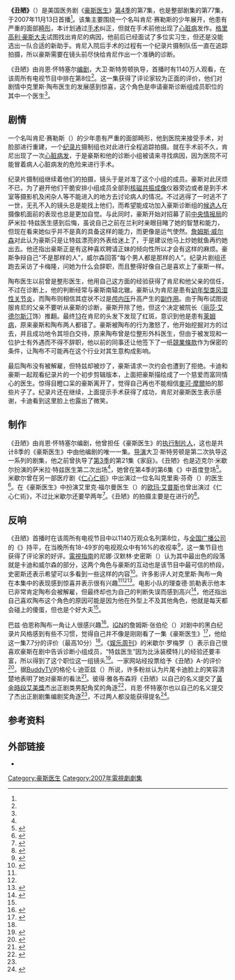 {{noteTA
|T=zh-cn:丑陋 (豪斯医生); zh-tw:醜陋 (怪醫豪斯); zh-hk:醜陋 (醫神);
|G1=Movie
|G2=Show
|G3=House
|1=zh-cn:豪斯医生; zh-tw:怪醫豪斯; zh-hk:醫神;
}}
{{Infobox television episode
 |Title = 丑陋<br />{{lang|en|''Ugly''}}
 |Series = [[豪斯医生|豪斯医生]]
 |Image =<!-- Deleted image removed:  [[File:HouseUglysmall.jpg|250px]] -->
 |Caption = Taub is being filmed by the camera crew as he talks to Kenny.
 |Season = 4
 |Episode = 7
 |Director = 大卫·斯特劳顿（{{lang|en|David Straiton}}）
 |Writer = 肖恩·怀特赛尔（{{lang|en|Sean Whitesell}}）
 |Teleplay = 
 |Story = 
 |Producer = 
 |Music = 
 |Photographer = 
 |Editor = 
 |Production = 
 |Airdate = {{Start date|2007|11|13}}
 |Length = 44[[分钟|分钟]]
 |Guests = * {{link-en|安妮·达德克|Anne Dudek}}饰安柏·弗拉基斯医生
* {{link-en|艾迪·盖瑟吉|Edi Gathegi}}饰杰弗瑞·科尔医生
* [[彼得·雅各布森|彼得·雅各布森]]饰克里斯·陶布医生
* [[凱爾朋·蘇雷什·默迪|凱爾朋·蘇雷什·默迪]]饰劳伦斯·库特纳医生
* [[奧利維亞·魏爾德|奧利維亞·魏爾德]]饰[[蕾蜜·海德利|蕾蜜·“13”·海德利医生]]
* {{link-en|科里奥·托马斯|Khleo Thomas}}饰肯尼·阿诺德
* 劳瑞·佛提埃（{{lang|en|Laurie Fortier}}）饰达内尔
* 迈克尔·沃利（{{lang|en|Michael Whaley}}）饰乔·阿诺德（{{lang|en|Joe Arnold}}）
* 大卫·坎贝尔（{{lang|en|David Campbell}}）饰以前和陶布合作的整形手术医生
* 迈克尔·阿德勒（{{lang|en|Michael Adler}}饰卡梅隆的急诊病人
* {{link-en|迈克尔·米歇尔|Michael Michele}}饰萨米拉·特兹医生
 |Episode list = [[豪斯医生剧情列表|豪斯医生剧情列表]]
 |Season list  = {{center|2007年9月–2008年5月}}
# 《{{link-en|孤独 (豪斯医生)|Alone (House)|孤独}}》
# 《{{link-en|完美班底|The Right Stuff (House)}}》
# 《{{link-en|97秒|97 Seconds}}》
# 《{{link-en|守护天使 (豪斯医生)|Guardian Angels (House)|守护天使}}》
# 《{{link-en|魔镜魔镜 (豪斯医生)|Mirror Mirror (House)|魔镜魔镜}}》
# 《{{link-en|不计代价 (豪斯医生)|Whatever It Takes (House)|不计代价}}》
# 《丑陋》
# 《{{link-en|你不想知道|You Don't Want to Know}}》
# 《{{link-en|游戏 (豪斯医生)|Games (House)|游戏}}》
# 《{{link-en|美妙谎言|It's a Wonderful Lie (House)}}》
# 《{{link-en|冷冻 (豪斯医生)|Frozen (House)|冷冻}}》
# 《{{link-en|永不改变|Don't Ever Change (House)}}》
# 《{{link-en|不再装好人|No More Mr. Nice Guy (House)}}》
# 《{{link-en|活在梦中|Living the Dream (House)}}》
# 《[[豪斯的头|豪斯的头]]》
# 《{{link-en|威尔森的心|Wilson's Heart}}》
}}

'''《丑陋》'''（{{lang-en|''Ugly''}}）是美国医务剧《[[豪斯医生|豪斯医生]]》[[豪斯医生_(第4季)|第4季]]的第7集，也是整部剧集的第77集，于2007年11月13日首播<ref name="TWP" />。该集主要围绕一个名叫肯尼·赛勒斯的少年展开，他患有严重的面部[[畸形|畸形]]，本计划通过[[手术|手术]]纠正，但就在手术前他出现了[[心脏病|心脏病]]发作。[[格瑞利·豪斯|格里高利·豪斯大夫]]试图找出肯尼的病因，他前后已经面试了多位实习生，但还是没能选出一队合适的新助手。肯尼入院后手术的过程有一个纪录片摄制队伍一直在追踪拍摄，所以豪斯需要在镜头前尽快给肯尼作出一个准确的诊断。

《丑陋》由肖恩·怀特塞尔[[编剧|编剧]]，大卫·斯特劳顿执导，首播时有1140万人观看，在该周所有电视节目中排在第8位<ref name="imdb" />。这一集获得了评论家较为正面的评价，他们对剧情中克里斯·陶布医生的发展感到惊喜，这个角色是申请豪斯诊断组成员职位的其中一个医生<ref name="TVS" />。

==剧情==
一个名叫肯尼·赛勒斯（{{lang|en|Kenny Cyrus}}）的少年患有严重的面部畸形，他到医院来接受手术，对脸部进行重建，一个[[纪录片|纪录片]]摄制组也对此进行全程追踪拍摄。就在手术前不久，肯尼出现了一次[[心肌梗死|心脏病发]]，于是豪斯和他的诊断小组被请来寻找病因，因为医院不可能冒着病人心脏病发的危险来进行手术。 

纪录片摄制组继续着他们的拍摄，镜头于是对准了这个小组的成员。豪斯对此厌烦不已，为了避开他们干脆安排小组成员全部到[[核磁共振成像|核磁共振成像]]仪器旁边或者是到手术室等摄影机及闲杂人等不能进入的地方去讨论病人的情况。不过逃得了一时逃不了一世，无孔不入的镜头总是能找上他们，而希望能成功加入豪斯诊断组的[[候选人|候选人]]在摄像机面前的表现也总是更加自觉。与此同时，豪斯开始对招募了前[[中央情报局|中央情报局]]的萨米拉·特兹医生感到后悔，虽说自己之前在兰利时亲眼目睹了她的智慧和能力，但现在看来她似乎并不是真的具备这样的能力，而更像是运气使然。[[詹姆斯·威尔森|詹姆斯·威尔森]]对此认为豪斯只是让特兹漂亮的外表给迷上了，于是建议他马上炒她鱿鱼再约她出去。他还指出豪斯正是有这种喜欢聘请正妹的倾向性所以才会有这样的麻烦。豪斯争辩自己“不是那样的人”，威尔森回答“每个男人都是那样的人”。纪录片剧组还跑去采访了卡梅隆，问她为什么会辞职，而且整得好像自己是喜欢上了豪斯一样。

陶布医生以前曾是整形医生，他用自己这方面的经验获得了肯尼和他父亲的信任，不过在诊断上，他的判断经常与豪斯南辕北辙。豪斯认为肯尼是患有[[幼年特發性關節炎|幼年型类风湿性关节炎]]，而陶布则相信其症状不过是[[颅内压|颅内压]]升高产生的[[副作用|副作用]]。由于陶布试图说服肯尼的父亲不要听从豪斯的诊断，豪斯开除了他，但这个决定被院长{{link-en|丽莎·卡迪|Lisa Cuddy}}（[[丽莎·艾德尔斯汀|丽莎·艾德尔斯汀]]饰）推翻。最终[[蕾蜜·海德利|13]]在肯尼的头发下发现了红斑，意识到他是患有[[莱姆病|莱姆病]]，原来豪斯和陶布两人都错了。豪斯被陶布的行为激怒了，他开始挖掘对方的过去，并且成功地令其坦白交待，原来陶布曾是位整形外科医生，但由于被发现和一位护士有外遇而不得不辞职，他以前的同事还让他签下了一纸[[競業條款|競業條款]]作为保密的条件，让陶布不可能再在这个行业对其生意构成影响。

最后陶布没有被解雇，但特兹却被炒了，豪斯请求一次约会也遭到了拒绝。卡迪和豪斯一起观看纪录片的一个初步剪辑版本，上面把豪斯描绘成了一个慈爱而富同情心的医生。惊得目瞪口呆的豪斯离开了，觉得自己再也不能相信[[麥可·摩爾|麥可·摩爾]]拍的那些片子了。纪录片还在继续，上面提示手术获得了成功，肯尼对豪斯医生表示感谢，卡迪看到这里脸上也露出了微笑。

==制作==
《丑陋》由肖恩·怀特塞尔编剧，他曾担任《豪斯医生》的[[执行制片人|执行制片人]]，这也是共计8季的《豪斯医生》中由他编剧的唯一一集。[[导演|导演]]大卫·斯特劳顿是第二次执导这一系列的剧集，他之前曾执导了[[豪斯医生_(第3季)|第3季]]的第21集《家庭》。《丑陋》也是迈克尔·米歇尔扮演的萨米拉·特兹医生第二次出场<ref name="BTV2" />，她曾在第4季的第6集《{{link-en|不计代价|Whatever it Takes}}》中首度登场<ref name="WIT">{{cite episode| title = Whatever it Takes| series = House, M.D.|credits=Shore, David; Moran, Thomas L., Blake, Peter| airdate = 2007-06-22| season = 4| number = 5|accessdate=2008-10-03}}</ref>。米歇尔曾在另一部医疗剧《[[仁心仁術|仁心仁術]]》中出演过一位名叫克里奥·芬奇（{{lang|en|Cleo Finch}}）的医生<ref name="BTV2">{{cite news |url=http://www.buddytv.com/articles/house/actress-michael-michelle-is-se-10600.aspx |title='House' to Feature Former 'ER' Actress This Fall |date=2007-09-11 |author=Claustro, Lisa |publisher=''BuddyTV'' |accessdate=2013-07-24 |archiveurl=https://web.archive.org/web/20120329013055/http://www.buddytv.com/articles/house/actress-michael-michelle-is-se-10600.aspx |archivedate=2012-03-29 |deadurl=yes }}</ref>。在《豪斯医生》中扮演艾里克·福尔曼医生（{{lang|en|Dr. Eric Foreman}}）的[[欧玛·艾普斯|欧玛·艾普斯]]也曾出演过《仁心仁術》，不过比米歇尔还要早两年<ref>{{cite web |author= |date=2007-10-11 |url=http://television.aol.com/tv-celebrity-interviews/omar-epps |title=Omar Epps Is Back in the 'House'! |publisher=Times Warner |accessdate=2008-09-28 |archiveurl=https://web.archive.org/web/20070819092237/http://television.aol.com/tv-celebrity-interviews/omar-epps |archivedate=2007-08-19 |deadurl=yes }}</ref>。《丑陋》的拍摄主要是在{{link-en|洛杉矶世纪城|Century City, Los Angeles}}进行的<ref>{{cite web |title=Behind The Scenes At "House" |url=http://www.etonline.com/tv/2006/01/35979/index.html |work=ETonline.com |publisher=CBS Studios Inc. |date=2006-01-29 |accessdate=2008-05-25 |archiveurl=https://web.archive.org/web/20080710072927/http://www.etonline.com/tv/2006/01/35979/index.html |archivedate=2008-07-10 |deadurl=yes }}</ref>。

==反响==
《丑陋》首播时在该周所有电视节目中以1140万观众名列第8位，与[[全国广播公司|全国广播公司]]的《{{link-en|周日足球之夜|Sunday Night Football}}》持平，在当晚所有18-49岁的电视观众中有16%的收视率<ref name="imdb">{{cite news |url=http://www.imdb.com/news/ni0096421/ |title=Who Needs Writers? ABC Wins With Unscripted Shows |date=2007-11-14 |publisher=IMDb |accessdate=2013-07-24 |author=Studio Briefing |archiveurl=https://web.archive.org/web/20090121022748/http://www.imdb.com/news/ni0096421 |archivedate=2009-01-21 |deadurl=no }}</ref>，这一集节目也获得了评论家的好评。[[电视指南_(美国杂志)|電視指南]]的尼娜·汉默林·史密斯（{{lang|en|Nina Hämmerling Smith}}）认为其中最出色的段落就是卡迪和威尔森的部分，这两个角色与豪斯的互动也是该节目中最可信的桥段，史密斯还表示希望可以多看到一些这样的内容<ref>{{cite news |first=Nina Hämmerling |last=Smith |date=2007-11-13 |url=http://community.tvguide.com/thread/House/Episode-Recap-Ugly/800027277 |title=Episode Recap: "Ugly" |publisher=''TV Guide'' |accessdate=2008-10-03 |archiveurl=https://web.archive.org/web/20080531110448/http://community.tvguide.com/thread/House/Episode-Recap-Ugly/800027277 |archivedate=2008-05-31 |deadurl=yes }}</ref>。许多影评人对克里斯·陶布一角在本集中的表现感到惊喜并表示很有兴趣<ref name="TWP" /><ref name="TVS" /><ref>{{cite news |url=http://blogcritics.org/archives/2007/11/17/1015143.php |title=TV Review: House - "Ugly" |author=CindyC |date=2007-11-17 |publisher=''Blog Critics Magazine'' |accessdate=2008-10-03 |archiveurl=https://web.archive.org/web/20081201175223/http://blogcritics.org/archives/2007/11/17/1015143.php |archivedate=2008-12-01 |deadurl=yes }}</ref>。电影小队的理查德·凯勒表示他本已非常肯定陶布会被解雇，但最终却也为自己的判断失误而感到高兴<ref name="TVS">{{cite news |first=Richard |last=Keller |date=2007-11-13 |url=http://www.tvsquad.com/2007/11/13/house-ugly/ |title=House: Ugly |publisher=''TV Squad'' |accessdate=2013-07-24 |archiveurl=https://web.archive.org/web/20110521140019/http://www.tvsquad.com/2007/11/13/house-ugly/ |archivedate=2011-05-21 |deadurl=no }}</ref>，他还指出自己喜欢陶布这个角色的原因可能是因为他在外型上不及其他角色，他就是每天都会碰上的傻蛋，但也是个好大夫<ref name="TVS" />。

巴兹·伯恩称陶布一角让人很感兴趣<ref name="CR">{{cite news |title=HOUSE -- "Ugly" |date=2007-11-14 |url=http://www.criticsrant.com/archive/2007/11/14/HOUSE----Ugly.aspx |author=Byrne, Buzz |publisher=''Critics Rant'' |accessdate=2008-12-01 |archiveurl=https://web.archive.org/web/20081201081207/http://www.criticsrant.com/archive/2007/11/14/HOUSE----Ugly.aspx |archivedate=2008-12-01 |deadurl=yes }}</ref>。[[IGN|IGN]]的詹姆斯·张伯伦（{{lang|en|James Chamberlin}}）对剧中的黑白纪录片风格感到有些不习惯，觉得自己并不像是刚刚看了一集《豪斯医生》<ref name="IGN">{{cite news |url=http://www.ign.com/articles/2007/11/14/house-ugly-review |title=House: "Ugly" Review |first=James |last=Chamberlin |date=2007-11-14 |publisher=IGN |work=House digs into Taub's past |accessdate=2013-07-24 |archiveurl=https://web.archive.org/web/20120314012602/http://tv.ign.com/articles/835/835272p1.html |archivedate=2012-03-14 |deadurl=no }}</ref>，他给这一集7.7分的评价（最高10分）<ref name="IGN" />。《[[娱乐周刊|娱乐周刊]]》的米歇尔·罗梅罗（{{lang|en|Michelle Romero}}）表示自己很喜欢豪斯在剧中告诉诊断小组成员，“特兹医生”因为比泳装模特儿的经验还要丰富，所以得到了这个职位这一组镜头<ref name="EW">{{cite news |url=http://tvrecaps.ew.com/recap/house-recap-season4-episode7/ |title=''House'': Head Case |author=Romero, Michelle |date=2007-11-14 |publisher=''Entertainment Weekly'' |accessdate=2013-07-24 |archiveurl=https://web.archive.org/web/20120930202811/http://tvrecaps.ew.com/recap/house-recap-season4-episode7/ |archivedate=2012-09-30 |deadurl=no }}</ref>。一家网站经投票给予《丑陋》A-的评价<ref name="TWP">{{cite news |first=Sara |last=Morrison |url=http://www.televisionwithoutpity.com/show/house/ugly.php |title=Ugly Girls Need Not Apply |publisher=''Television Without Pity'' |date=2007-11-13 |accessdate=2013-05-17 |archiveurl=https://web.archive.org/web/20130517140727/http://www.televisionwithoutpity.com/show/house/ugly.php |archivedate=2013-05-17 |deadurl=yes }}</ref>。据[[BuddyTV|BuddyTV]]的格伦·L·迪亚兹（{{lang|en|Glen L. Diaz}}）所说，许多粉丝认为片尾卡迪脸上的笑容清楚地表明了她对豪斯的看法<ref name="BTV1">{{cite news |author=Diaz, Glen L. |url=http://www.buddytv.com/articles/house/cuddy-house-not-capable-of-lov-22161.aspx |title=Cuddy: 'House' Not Capable of Love |date=2008-08-20 |publisher=''BuddyTV'' |accessdate=2013-07-24 |archiveurl=https://web.archive.org/web/20120329012958/http://www.buddytv.com/articles/house/cuddy-house-not-capable-of-lov-22161.aspx |archivedate=2012-03-29 |deadurl=yes }}</ref>。彼得·雅各布森将《丑陋》以自己的名义提交了[[黃金時段艾美獎|黃金時段艾美獎]]杰出正剧类男配角奖的角逐<ref name="EMMY08">{{cite news |title=2008 EMMY AWARDS CAMPAIGNS & EPISODE SUBMISSIONS (PART 1) |date=2008-03-25 |url=http://goldderbyforums.latimes.com/eve/forums/a/tpc/f/1106078764/m/340102161 |publisher=The Envelope Forum, Los Angeles Times |accessdate=2008-10-14 |archiveurl=https://web.archive.org/web/20081209001430/http://goldderbyforums.latimes.com/eve/forums/a/tpc/f/1106078764/m/340102161 |archivedate=2008-12-09 |deadurl=yes }}</ref>，肖恩·怀特塞尔也以自己的名义提交了杰出正剧剧集编剧奖角逐<ref name="EMMY08" />，不过两人都没能获得提名<ref name=08emmynoms>{{cite web |publisher=Academy of Television Arts & Sciences |date=2008-07-17 |url=http://cdn.emmys.tv/awards/2008pte/60thpte_noms.php |title=Complete 2008 Nominations List |accessdate=2009-09-07 |archiveurl=https://web.archive.org/web/20090908033316/http://cdn.emmys.tv/awards/2008pte/60thpte_noms.php |archivedate=2009-09-08 |deadurl=yes }}</ref>。

== 参考资料 ==
{{refbegin}}
{{reflist|colwidth=30em}}
{{refend}}

== 外部链接 ==
* {{IMDb episode|1136646|丑陋}}

{{豪斯医生}}
[[Category:豪斯医生|Category:豪斯医生]]
[[Category:2007年電視劇劇集|Category:2007年電視劇劇集]]

{{Good article}}